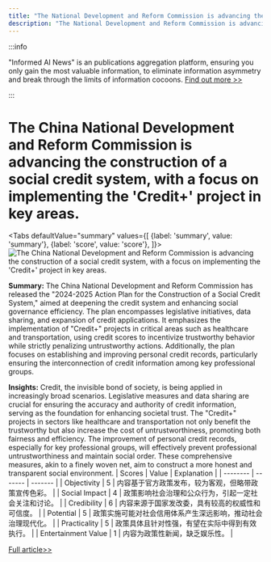```yaml
---
title: "The National Development and Reform Commission is advancing the construction of a social credit system, with a focus on implementing the 'Credit+' project in key areas."
description: "The National Development and Reform Commission is advancing the construction of a social credit system, with a focus on implementing the 'Credit+' project in key areas."
---
```



:::info

"Informed AI News" is an publications aggregation platform, ensuring you only gain the most valuable information, to eliminate information asymmetry and break through the limits of information cocoons.  [Find out more >>](/)

:::

# The China National Development and Reform Commission is advancing the construction of a social credit system, with a focus on implementing the 'Credit+' project in key areas.


<Tabs
	defaultValue="summary"
	values={[
	{label: 'summary', value: 'summary'},
	{label: 'score', value: 'score'},
]}>
<TabItem value="summary">
<img
  src="https://image.informedainews.com/2024/06/Soc-xPg-1717551715-0.jpg"
  alt="The China National Development and Reform Commission is advancing the construction of a social credit system, with a focus on implementing the 'Credit+' project in key areas."
/>



**Summary:**
The China National Development and Reform Commission has released the "2024-2025 Action Plan for the Construction of a Social Credit System," aimed at deepening the credit system and enhancing social governance efficiency. The plan encompasses legislative initiatives, data sharing, and expansion of credit applications. It emphasizes the implementation of "Credit+" projects in critical areas such as healthcare and transportation, using credit scores to incentivize trustworthy behavior while strictly penalizing untrustworthy actions. Additionally, the plan focuses on establishing and improving personal credit records, particularly ensuring the interconnection of credit information among key professional groups.

**Insights:**
Credit, the invisible bond of society, is being applied in increasingly broad scenarios. Legislative measures and data sharing are crucial for ensuring the accuracy and authority of credit information, serving as the foundation for enhancing societal trust. The "Credit+" projects in sectors like healthcare and transportation not only benefit the trustworthy but also increase the cost of untrustworthiness, promoting both fairness and efficiency. The improvement of personal credit records, especially for key professional groups, will effectively prevent professional untrustworthiness and maintain social order. These comprehensive measures, akin to a finely woven net, aim to construct a more honest and transparent social environment.
</TabItem>
<TabItem value="score">
	| Scores     | Value   | Explanation |
	| -------- | ------- | ------- |
	| Objectivity  | 5    | 内容基于官方政策发布，较为客观，但略带政策宣传色彩。    |
	| Social Impact | 4     | 政策影响社会治理和公众行为，引起一定社会关注和讨论。    |
	| Credibility    | 6    | 内容来源于国家发改委，具有较高的权威性和可信度。    |
	| Potential    | 5    | 政策实施可能对社会信用体系产生深远影响，推动社会治理现代化。    |
	| Practicality    | 5    | 政策具体且针对性强，有望在实际中得到有效执行。    |
	| Entertainment Value    | 1    | 内容为政策性新闻，缺乏娱乐性。    |
</TabItem>
</Tabs>

[Full article>>](https://www.yicai.com/news/102137179.html)
